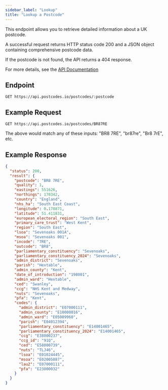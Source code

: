 ```yaml
---
sidebar_label: "Lookup"
title: "Lookup a Postcode"
---
```


This endpoint allows you to retrieve detailed information about a UK postcode.

A successful request returns HTTP status code 200 and a JSON object containing comprehensive postcode data.

If the postcode is not found, the API returns a 404 response.

For more details, see the [API Documentation](/docs/api/lookup-postcode)

## Endpoint

```http
GET https://api.postcodes.io/postcodes/:postcode
```

## Example Request

```http
GET https://api.postcodes.io/postcodes/BR87RE
```

The above would match any of these inputs: "BR8 7RE", "br87re", "Br8 7rE", etc.

## Example Response

```json
{
  "status": 200,
  "result": {
    "postcode": "BR8 7RE",
    "quality": 1,
    "eastings": 551626,
    "northings": 170342,
    "country": "England",
    "nhs_ha": "South East Coast",
    "longitude": 0.178871,
    "latitude": 51.411831,
    "european_electoral_region": "South East",
    "primary_care_trust": "West Kent",
    "region": "South East",
    "lsoa": "Sevenoaks 001A",
    "msoa": "Sevenoaks 001",
    "incode": "7RE",
    "outcode": "BR8",
    "parliamentary_constituency": "Sevenoaks",
    "parliamentary_constituency_2024": "Sevenoaks",
    "admin_district": "Sevenoaks",
    "parish": "Hextable",
    "admin_county": "Kent",
    "date_of_introduction": "198001",
    "admin_ward": "Hextable",
    "ced": "Swanley",
    "ccg": "NHS Kent and Medway",
    "nuts": "Sevenoaks",
    "pfa": "Kent",
    "codes": {
      "admin_district": "E07000111",
      "admin_county": "E10000016",
      "admin_ward": "E05009960",
      "parish": "E04012394",
      "parliamentary_constituency": "E14001465",
      "parliamentary_constituency_2024": "E14001465",
      "ccg": "E38000237",
      "ccg_id": "91Q",
      "ced": "E58000739",
      "nuts": "TLJ46",
      "lsoa": "E01024445",
      "msoa": "E02005087",
      "lau2": "E07000111",
      "pfa": "E23000032"
    }
  }
}
```
